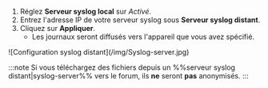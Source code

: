 1. Réglez **Serveur syslog local** sur *Activé*.
2. Entrez l'adresse IP de votre serveur syslog sous **Serveur syslog distant**.
3. Cliquez sur **Appliquer**.
   - Les journaux seront diffusés vers l'appareil que vous avez spécifié.

<div style={{ margin: 'auto', maxWidth: '600px', display: 'flex', flexDirection: 'column', alignItems: 'center' }}>
  ![Configuration syslog distant](/img/Syslog-server.jpg)
</div>

:::note
Si vous téléchargez des fichiers depuis un %%serveur syslog distant|syslog-server%% vers le forum, ils **ne** seront **pas** anonymisés.
:::
